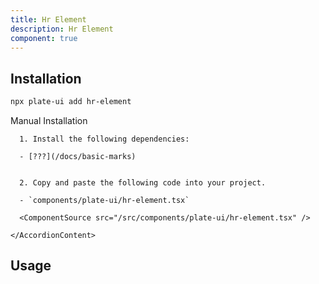 ```yaml
---
title: Hr Element
description: Hr Element
component: true
---
```


[//]: # (<ComponentExample src="/src/components/examples/PlaygroundDemo.tsx">)
[//]: # (  <PlaygroundDemo />)
[//]: # (</ComponentExample>)

## Installation

```bash
npx plate-ui add hr-element
```

<Accordion type="single" collapsible>
  <AccordionItem value="manual-installation">
    <AccordionTrigger>Manual Installation</AccordionTrigger>
    <AccordionContent>

      1. Install the following dependencies:

      - [???](/docs/basic-marks)


      2. Copy and paste the following code into your project.

      - `components/plate-ui/hr-element.tsx`

      <ComponentSource src="/src/components/plate-ui/hr-element.tsx" />

    </AccordionContent>

  </AccordionItem>
</Accordion>

## Usage

```tsx
```

```tsx
```